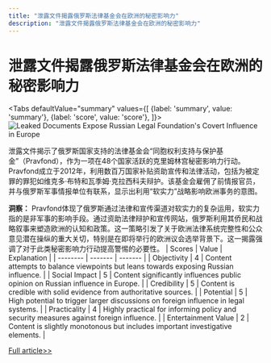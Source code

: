 ```yaml
---
title: "泄露文件揭露俄罗斯法律基金会在欧洲的秘密影响力"
description: "泄露文件揭露俄罗斯法律基金会在欧洲的秘密影响力"
---
```



# 泄露文件揭露俄罗斯法律基金会在欧洲的秘密影响力


<Tabs
	defaultValue="summary"
	values={[
	{label: 'summary', value: 'summary'},
	{label: 'score', value: 'score'},
]}>
<TabItem value="summary">
<img
  src="https://image.informedainews.com/2024/06/Pol-N8n-1717382492-0.jpg"
  alt="Leaked Documents Expose Russian Legal Foundation's Covert Influence in Europe"
/>



泄露文件揭示了俄罗斯国家支持的法律基金会“同胞权利支持与保护基金”（Pravfond），作为一项在48个国家活跃的克里姆林宫秘密影响力行动。Pravfond成立于2012年，利用数百万国家补贴资助宣传和法律活动，包括为被定罪的罪犯如维克多·布特和瓦季姆·克拉西科夫辩护。该基金会雇佣了前情报官员，并与俄罗斯军事情报单位有联系，显示出利用“软实力”战略影响欧洲事务的意图。

**洞察：**
Pravfond体现了俄罗斯通过法律和宣传渠道对软实力的复杂运用，软实力指的是非军事的影响手段。通过资助法律辩护和宣传网站，俄罗斯利用其侨民和战略叙事来塑造欧洲的认知和政策。这一策略引发了关于欧洲法律系统完整性和公众意见潜在操纵的重大关切，特别是在即将举行的欧洲议会选举背景下。这一揭露强调了对于此类秘密影响力行动提高警惕的必要性。
</TabItem>
<TabItem value="score">
	| Scores     | Value   | Explanation |
	| -------- | ------- | ------- |
	| Objectivity  | 4    | Content attempts to balance viewpoints but leans towards exposing Russian influence.    |
	| Social Impact | 5     | Content significantly influences public opinion on Russian influence in Europe.    |
	| Credibility    | 5    | Content is credible with solid evidence from authoritative sources.    |
	| Potential    | 5    | High potential to trigger larger discussions on foreign influence in legal systems.    |
	| Practicality    | 4    | Highly practical for informing policy and security measures against foreign influence.    |
	| Entertainment Value    | 2    | Content is slightly monotonous but includes important investigative elements.    |
</TabItem>
</Tabs>

[Full article>>](https://www.theguardian.com/world/article/2024/jun/02/revealed-russian-legal-defence-foundation-pravfond-europe)
